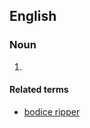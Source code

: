 {{also|bodice rippers}}

==English==

===Noun===
{{head|en|noun plural form|head=[[bodice]]-[[rippers]]}}

# {{plural of|bodice-ripper|lang=en}}

====Related terms====
* [[bodice ripper]]